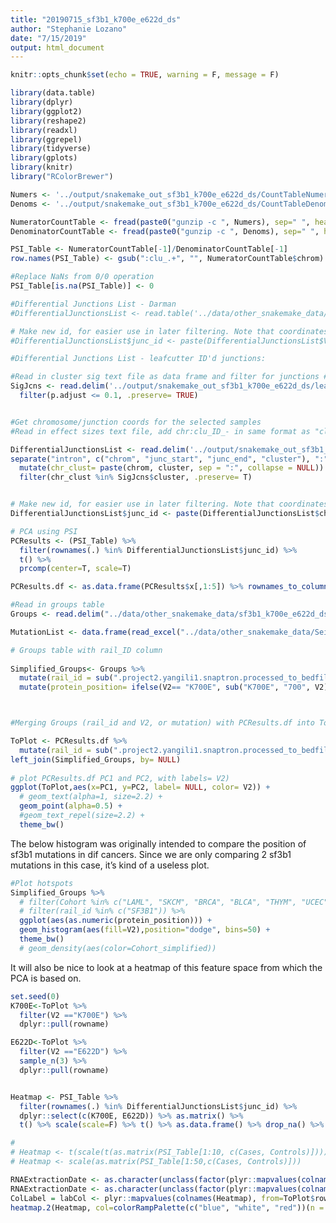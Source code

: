 ```yaml
---
title: "20190715_sf3b1_k700e_e622d_ds"
author: "Stephanie Lozano"
date: "7/15/2019"
output: html_document
---
```


```r
knitr::opts_chunk$set(echo = TRUE, warning = F, message = F)
```

```r
library(data.table)
library(dplyr)
library(ggplot2)
library(reshape2)
library(readxl)
library(ggrepel)
library(tidyverse)
library(gplots)
library(knitr)
library("RColorBrewer")
```

```r
Numers <- '../output/snakemake_out_sf3b1_k700e_e622d_ds/CountTableNumerators.gz'
Denoms <- '../output/snakemake_out_sf3b1_k700e_e622d_ds/CountTableDenominators.gz'

NumeratorCountTable <- fread(paste0("gunzip -c ", Numers), sep=" ", header=TRUE, data.table=FALSE)
DenominatorCountTable <- fread(paste0("gunzip -c ", Denoms), sep=" ", header=TRUE, data.table=FALSE)

PSI_Table <- NumeratorCountTable[-1]/DenominatorCountTable[-1]
row.names(PSI_Table) <- gsub(":clu_.+", "", NumeratorCountTable$chrom)

#Replace NaNs from 0/0 operation
PSI_Table[is.na(PSI_Table)] <- 0

#Differential Junctions List - Darman
#DifferentialJunctionsList <- read.table('../data/other_snakemake_data/DarmanDiffJunctions.LiftedToHg38.bed', header=F)

# Make new id, for easier use in later filtering. Note that coordinates may need to add 1 -Darman
#DifferentialJunctionsList$junc_id <- paste(DifferentialJunctionsList$V1, #DifferentialJunctionsList$V2 + 1, DifferentialJunctionsList$V3 + 1, sep=":")

#Differential Junctions List - leafcutter ID'd junctions:

#Read in cluster sig text file as data frame and filter for junctions #with p value <0.1. 
SigJcns <- read.delim('../output/snakemake_out_sf3b1_k700e_e622d_ds/leafcutter.ds.cluster_sig.txt.gz') %>%
  filter(p.adjust <= 0.1, .preserve= TRUE) 


#Get chromosome/junction coords for the selected samples 
#Read in effect sizes text file, add chr:clu_ID_- in same format as "cluster" column in SigJcns, filter for chr:cluster_IDs that match those specified in SigJcns data frame.

DifferentialJunctionsList <- read.delim('../output/snakemake_out_sf3b1_k700e_e622d_ds/leafcutter.ds.effect_sizes.txt.gz', header=T) %>%
separate("intron", c("chrom", "junc_start", "junc_end", "cluster"), ":") %>%
  mutate(chr_clust= paste(chrom, cluster, sep = ":", collapse = NULL)) %>%
  filter(chr_clust %in% SigJcns$cluster, .preserve= T)


# Make new id, for easier use in later filtering. Note that coordinates may need to add 1 - leafcutter ID'd jcns
DifferentialJunctionsList$junc_id <- paste(DifferentialJunctionsList$chrom, DifferentialJunctionsList$junc_start, DifferentialJunctionsList$junc_end, sep=":")

# PCA using PSI
PCResults <- (PSI_Table) %>%
  filter(rownames(.) %in% DifferentialJunctionsList$junc_id) %>%
  t() %>%
  prcomp(center=T, scale=T)

PCResults.df <- as.data.frame(PCResults$x[,1:5]) %>% rownames_to_column()

#Read in groups table
Groups <- read.delim("../data/other_snakemake_data/sf3b1_k700e_e622d_ds.groups.txt", na.strings = "NA", stringsAsFactors = T, header=F)

MutationList <- data.frame(read_excel("../data/other_snakemake_data/SeillerEtAl_MutationList.xlsx"))

# Groups table with rail_ID column
  
Simplified_Groups<- Groups %>%
  mutate(rail_id = sub(".project2.yangili1.snaptron.processed_to_bedfiles.SRA2.","", V1)) %>%
  mutate(protein_position= ifelse(V2== "K700E", sub("K700E", "700", V2), sub("E622D", "622", V2)))



#Merging Groups (rail_id and V2, or mutation) with PCResults.df into ToPlot

ToPlot <- PCResults.df %>%
  mutate(rail_id = sub(".project2.yangili1.snaptron.processed_to_bedfiles.SRA2.","", rowname)) %>% 
left_join(Simplified_Groups, by= NULL)
  
# plot PCResults.df PC1 and PC2, with labels= V2)
ggplot(ToPlot,aes(x=PC1, y=PC2, label= NULL, color= V2)) +
  # geom_text(alpha=1, size=2.2) +
  geom_point(alpha=0.5) +
  #geom_text_repel(size=2.2) +
  theme_bw()

```

The below histogram was originally intended to compare the position of sf3b1 mutations in dif cancers. Since we are only comparing 2 sf3b1 mutations in this case, it's kind of a useless plot.

```r
#Plot hotspots
Simplified_Groups %>%
  # filter(Cohort %in% c("LAML", "SKCM", "BRCA", "BLCA", "THYM", "UCEC", "UVM")) %>%
  # filter(rail_id %in% c("SF3B1")) %>%
  ggplot(aes(as.numeric(protein_position))) +
  geom_histogram(aes(fill=V2),position="dodge", bins=50) +
  theme_bw()
  # geom_density(aes(color=Cohort_simplified))
```

It will also be nice to look at a heatmap of this feature space from which the PCA is based on.
```r
set.seed(0)
K700E<-ToPlot %>%
  filter(V2 =="K700E") %>%
  dplyr::pull(rowname)

E622D<-ToPlot %>%
  filter(V2 =="E622D") %>%
  sample_n(3) %>%
  dplyr::pull(rowname)


Heatmap <- PSI_Table %>%
  filter(rownames(.) %in% DifferentialJunctionsList$junc_id) %>%
  dplyr::select(c(K700E, E622D)) %>% as.matrix() %>%
  t() %>% scale(scale=F) %>% t() %>% as.data.frame() %>% drop_na() %>% as.matrix()

#
# Heatmap <- t(scale(t(as.matrix(PSI_Table[1:10, c(Cases, Controls)]))))
# Heatmap <- scale(as.matrix(PSI_Table[1:50,c(Cases, Controls)]))

RNAExtractionDate <- as.character(unclass(factor(plyr::mapvalues(colnames(Heatmap), from=ToPlot$rowname, to=ToPlot$V2, warn_missing = FALSE) )))
RNAExtractionDate <- as.character(unclass(factor(plyr::mapvalues(colnames(Heatmap), from=ToPlot$rowname, to=ToPlot$V2, warn_missing = FALSE) )))
ColLabel = labCol <- plyr::mapvalues(colnames(Heatmap), from=ToPlot$rowname, to=ToPlot$rail_id, warn_missing = FALSE)
heatmap.2(Heatmap, col=colorRampPalette(c("blue", "white", "red"))(n = 299), dendrogram="column", trace="none", labRow="", labCol=ColLabel, ColSideColors=RNAExtractionDate, key.title="PSI-Zscore", ylab="166 splice junctions", xlab="6 samples")
```
